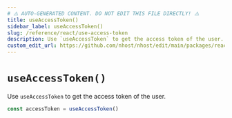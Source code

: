```yaml
---
# ⚠️ AUTO-GENERATED CONTENT. DO NOT EDIT THIS FILE DIRECTLY! ⚠️
title: useAccessToken()
sidebar_label: useAccessToken()
slug: /reference/react/use-access-token
description: Use `useAccessToken` to get the access token of the user.
custom_edit_url: https://github.com/nhost/nhost/edit/main/packages/react/src/useAccessToken.ts#L15
---
```


# `useAccessToken()`

Use `useAccessToken` to get the access token of the user.

```ts
const accessToken = useAccessToken()
```
